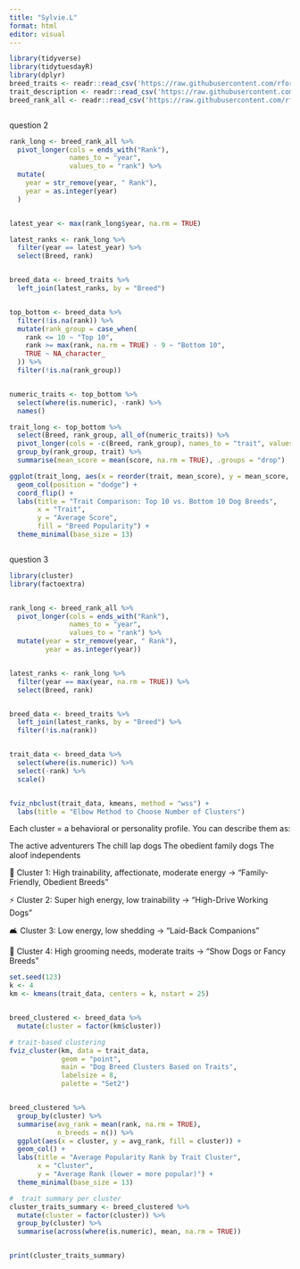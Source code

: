 ```yaml
---
title: "Sylvie.L"
format: html
editor: visual
---
```


```r

library(tidyverse)
library(tidytuesdayR)
library(dplyr)
breed_traits <- readr::read_csv('https://raw.githubusercontent.com/rfordatascience/tidytuesday/main/data/2022/2022-02-01/breed_traits.csv')
trait_description <- readr::read_csv('https://raw.githubusercontent.com/rfordatascience/tidytuesday/main/data/2022/2022-02-01/trait_description.csv')
breed_rank_all <- readr::read_csv('https://raw.githubusercontent.com/rfordatascience/tidytuesday/main/data/2022/2022-02-01/breed_rank.csv')



```

question 2

```r
rank_long <- breed_rank_all %>%
  pivot_longer(cols = ends_with("Rank"),
               names_to = "year",
               values_to = "rank") %>%
  mutate(
    year = str_remove(year, " Rank"),
    year = as.integer(year)
  )


latest_year <- max(rank_long$year, na.rm = TRUE)

latest_ranks <- rank_long %>%
  filter(year == latest_year) %>%
  select(Breed, rank)


breed_data <- breed_traits %>%
  left_join(latest_ranks, by = "Breed")



```

```r

top_bottom <- breed_data %>%
  filter(!is.na(rank)) %>%
  mutate(rank_group = case_when(
    rank <= 10 ~ "Top 10",
    rank >= max(rank, na.rm = TRUE) - 9 ~ "Bottom 10",
    TRUE ~ NA_character_
  )) %>%
  filter(!is.na(rank_group))


numeric_traits <- top_bottom %>%
  select(where(is.numeric), -rank) %>%
  names()

trait_long <- top_bottom %>%
  select(Breed, rank_group, all_of(numeric_traits)) %>%
  pivot_longer(cols = -c(Breed, rank_group), names_to = "trait", values_to = "score") %>%
  group_by(rank_group, trait) %>%
  summarise(mean_score = mean(score, na.rm = TRUE), .groups = "drop")


```

```r


ggplot(trait_long, aes(x = reorder(trait, mean_score), y = mean_score, fill = rank_group)) +
  geom_col(position = "dodge") +
  coord_flip() +
  labs(title = "Trait Comparison: Top 10 vs. Bottom 10 Dog Breeds",
       x = "Trait",
       y = "Average Score",
       fill = "Breed Popularity") +
  theme_minimal(base_size = 13)



```

question 3

```r

library(cluster)  
library(factoextra) 


rank_long <- breed_rank_all %>%
  pivot_longer(cols = ends_with("Rank"), 
               names_to = "year", 
               values_to = "rank") %>%
  mutate(year = str_remove(year, " Rank"),
         year = as.integer(year))


latest_ranks <- rank_long %>%
  filter(year == max(year, na.rm = TRUE)) %>%
  select(Breed, rank)


breed_data <- breed_traits %>%
  left_join(latest_ranks, by = "Breed") %>%
  filter(!is.na(rank))


trait_data <- breed_data %>%
  select(where(is.numeric)) %>%
  select(-rank) %>%  
  scale()  


fviz_nbclust(trait_data, kmeans, method = "wss") + 
  labs(title = "Elbow Method to Choose Number of Clusters")


```

Each cluster = a behavioral or personality profile.
You can describe them as:

The active adventurers The chill lap dogs The obedient family dogs The aloof independents

🧠 Cluster 1: High trainability, affectionate, moderate energy → "Family-Friendly, Obedient Breeds"

⚡ Cluster 2: Super high energy, low trainability → "High-Drive Working Dogs"

🛋️ Cluster 3: Low energy, low shedding → "Laid-Back Companions"

🧼 Cluster 4: High grooming needs, moderate traits → "Show Dogs or Fancy Breeds"

```r

set.seed(123)  
k <- 4
km <- kmeans(trait_data, centers = k, nstart = 25)


breed_clustered <- breed_data %>%
  mutate(cluster = factor(km$cluster))

# trait-based clustering
fviz_cluster(km, data = trait_data,
             geom = "point",
             main = "Dog Breed Clusters Based on Traits",
             labelsize = 8,
             palette = "Set2")


breed_clustered %>%
  group_by(cluster) %>%
  summarise(avg_rank = mean(rank, na.rm = TRUE),
            n_breeds = n()) %>%
  ggplot(aes(x = cluster, y = avg_rank, fill = cluster)) +
  geom_col() +
  labs(title = "Average Popularity Rank by Trait Cluster",
       x = "Cluster",
       y = "Average Rank (lower = more popular)") +
  theme_minimal(base_size = 13)


```

```r

#  trait summary per cluster
cluster_traits_summary <- breed_clustered %>%
  mutate(cluster = factor(cluster)) %>%
  group_by(cluster) %>%
  summarise(across(where(is.numeric), mean, na.rm = TRUE))


print(cluster_traits_summary)




```
